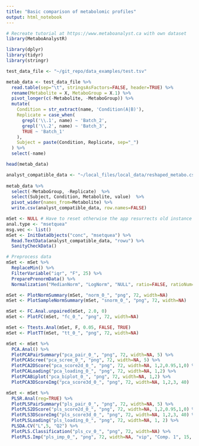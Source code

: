 ```yaml
---
title: "Basic comparison of metabolomic profiles"
output: html_notebook
---
```


```r
# Recreate tutorial at https://www.metaboanalyst.ca with own dataset
library(MetaboAnalystR)

library(dplyr)
library(tidyr)
library(stringr)
```

```r
test_data_file <- "~/git_repo/data_examples/test.tsv"
```

```r
metab_data <- test_data_file %>%
  read.table(sep="\t", stringsAsFactors=FALSE, header=TRUE) %>%
  rename(Metabolite = X, MetaboGroup = X.1) %>%
  pivot_longer(c(-Metabolite, -MetaboGroup)) %>%
  mutate(
    Condition = str_extract(name, 'Condition(A|B)'),
    Replicate = case_when(
      grepl('\\.1', name) ~ 'Batch_2',
      grepl('\\.2', name) ~ 'Batch_3',
      TRUE ~ 'Batch_1'
    ),
    Subject = paste(Condition, Replicate, sep="_")
  ) %>%
  select(-name)

head(metab_data)
```

```r
analyst_compatible_data <- "~/local_files/local_data/reshaped_metabo.csv"
  
metab_data %>%
  select(-MetaboGroup, -Replicate)  %>%
  select(Subject, Condition, Metabolite, value)  %>%
  pivot_wider(names_from=Metabolite) %>%
  write.csv(analyst_compatible_data, row.names=FALSE)
```

```r
mSet <- NULL # Have to reset otherwise the app resurrects old instance from global when chunk is rerun
anal.type <- "msetquea"
msg.vec <- list()
mSet <- InitDataObjects("conc", "msetquea") %>%
  Read.TextData(analyst_compatible_data, "rowu") %>%
  SanityCheckData()
```

```r
# Preprocess data
mSet <- mSet %>%
  ReplaceMin() %>%
  FilterVariable("iqr", "F", 25) %>%
  PreparePrenormData() %>%
  Normalization("MedianNorm", "LogNorm", "NULL", ratio=FALSE, ratioNum=20)
```

```r
mSet <- PlotNormSummary(mSet, "norm_0_", "png", 72, width=NA)
mSet <- PlotSampleNormSummary(mSet, "snorm_0_", "png", 72, width=NA)
```

```r
mSet <- FC.Anal.unpaired(mSet, 2.0, 0)
mSet <- PlotFC(mSet, "fc_0_", "png", 72, width=NA)
```

```r
mSet <- Ttests.Anal(mSet, F, 0.05, FALSE, TRUE)
mSet <- PlotTT(mSet, "tt_0_", "png", 72, width=NA)
```

```r
mSet <- mSet %>%
  PCA.Anal() %>%
  PlotPCAPairSummary("pca_pair_0_", "png", 72, width=NA, 5) %>%
  PlotPCAScree("pca_scree_0_", "png", 72, width=NA, 5) %>%
  PlotPCA2DScore("pca_score2d_0_", "png", 72, width=NA, 1,2,0.95,1,0) %>%
  PlotPCALoading("pca_loading_0_", "png", 72, width=NA, 1,2) %>%
  PlotPCABiplot("pca_biplot_0_", "png", 72, width=NA, 1,2) %>%
  PlotPCA3DScoreImg("pca_score3d_0_", "png", 72, width=NA, 1,2,3, 40)
```

```r
mSet <- mSet %>%
  PLSR.Anal(reg=TRUE) %>%
  PlotPLSPairSummary("pls_pair_0_", "png", 72, width=NA, 5) %>%
  PlotPLS2DScore("pls_score2d_0_", "png", 72, width=NA, 1,2,0.95,1,0) %>%
  PlotPLS3DScoreImg("pls_score3d_0_", "png", 72, width=NA, 1,2,3, 40) %>%
  PlotPLSLoading("pls_loading_0_", "png", 72, width=NA, 1, 2) %>%
  PLSDA.CV("L",5, "Q2") %>%
  PlotPLS.Classification("pls_cv_0_", "png", 72, width=NA) %>%
  PlotPLS.Imp("pls_imp_0_", "png", 72, width=NA, "vip", "Comp. 1", 15, FALSE)
```
